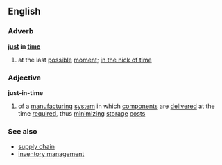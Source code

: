 ==English==
===Adverb===
'''[[just]] in [[time]]'''
# at the last [[possible]] [[moment]]; [[in the nick of time]]
===Adjective===
'''just-in-time'''
# of a [[manufacturing]] [[system]] in which [[component]]s are [[delivered]] at the time [[required]], thus [[minimizing]] [[storage]] [[cost]]s
===See also===
*[[supply chain]]
*[[inventory management]]